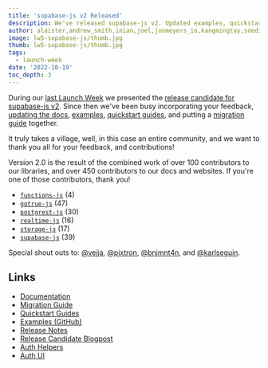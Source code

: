 ```yaml
---
title: 'supabase-js v2 Released'
description: We've released supabase-js v2. Updated examples, quickstarts, and an improved experience.
author: alaister,andrew_smith,inian,joel,jonmeyers_io,kangmingtay,soedirgo,thor_schaeff,tyler_shukert
image: lw5-supabase-js/thumb.jpg
thumb: lw5-supabase-js/thumb.jpg
tags:
  - launch-week
date: '2022-10-19'
toc_depth: 3
---
```


During our [last Launch Week](/launch-week) we presented the [release candidate for supabase-js v2](/blog/supabase-js-v2). Since then we've been busy incorporating your feedback, [updating the docs](/docs/reference/javascript/), [examples](https://github.com/supabase/supabase/tree/master/examples), [quickstart guides](/docs/guides/with-nextjs), and putting a [migration guide]() together.

It truly takes a village, well, in this case an entire community, and we want to thank you all for your feedback, and contributions!

Version 2.0 is the result of the combined work of over 100 contributors to our libraries, and over 450 contributors to our docs and websites.
If you're one of those contributors, thank you!

- [`functions-js`](https://github.com/supabase/functions-js/graphs/contributors) (4)
- [`gotrue-js`](https://github.com/supabase/gotrue-js/graphs/contributors) (47)
- [`postgrest-js`](https://github.com/supabase/postgrest-js/graphs/contributors) (30)
- [`realtime-js`](https://github.com/supabase/realtime-js/graphs/contributors) (16)
- [`storage-js`](https://github.com/supabase/storage-js/graphs/contributors) (17)
- [`supabase-js`](https://github.com/supabase/supabase-js/graphs/contributors) (39)

Special shout outs to: [@vejja](https://github.com/vejja), [@pixtron](https://github.com/pixtron), [@bnjmnt4n](https://github.com/pixtron), and [@karlseguin](https://github.com/karlseguin).

## Links

- [Documentation](/docs/reference/javascript)
- [Migration Guide]()
- [Quickstart Guides](/docs/guides/with-nextjs)
- [Examples (GitHub)](https://github.com/supabase/supabase/tree/master/examples)
- [Release Notes](/docs/reference/javascript/release-notes)
- [Release Candidate Blogpost](/blog/supabase-js-v2-rc)
- [Auth Helpers](/docs/guides/auth/auth-helpers/)
- [Auth UI](https://supabase.com/docs/guides/auth/auth-helpers/auth-ui)
